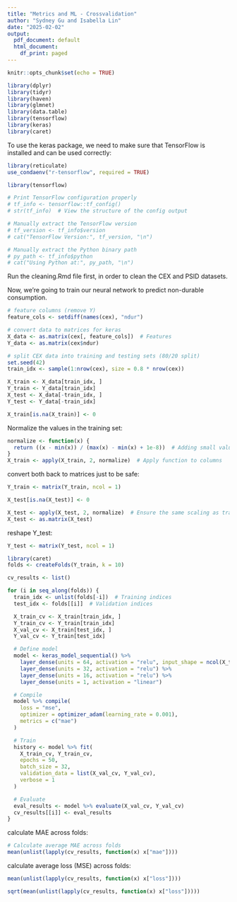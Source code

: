 ```yaml
---
title: "Metrics and ML - Crossvalidation"
author: "Sydney Gu and Isabella Lin"
date: "2025-02-02"
output:
  pdf_document: default
  html_document:
    df_print: paged
---
```



```r
knitr::opts_chunk$set(echo = TRUE)
```

```r
library(dplyr)
library(tidyr)
library(haven)
library(glmnet)
library(data.table)
library(tensorflow)
library(keras)
library(caret)
```

To use the keras package, we need to make sure that TensorFlow is installed and can be used correctly:
```r
library(reticulate)
use_condaenv("r-tensorflow", required = TRUE)

library(tensorflow)

# Print TensorFlow configuration properly
# tf_info <- tensorflow::tf_config()
# str(tf_info)  # View the structure of the config output

# Manually extract the TensorFlow version
# tf_version <- tf_info$version
# cat("TensorFlow Version:", tf_version, "\n")

# Manually extract the Python binary path
# py_path <- tf_info$python
# cat("Using Python at:", py_path, "\n")

```


Run the cleaning.Rmd file first, in order to clean the CEX and PSID datasets.

Now, we're going to train our neural network to predict non-durable consumption.
```r
# feature columns (remove Y)
feature_cols <- setdiff(names(cex), "ndur")

# convert data to matrices for keras
X_data <- as.matrix(cex[, feature_cols])  # Features
Y_data <- as.matrix(cex$ndur) 

# split CEX data into training and testing sets (80/20 split)
set.seed(42)
train_idx <- sample(1:nrow(cex), size = 0.8 * nrow(cex))

X_train <- X_data[train_idx, ]
Y_train <- Y_data[train_idx]
X_test <- X_data[-train_idx, ]
Y_test <- Y_data[-train_idx]
```

```r
X_train[is.na(X_train)] <- 0
```

Normalize the values in the training set:
```r
normalize <- function(x) {
  return ((x - min(x)) / (max(x) - min(x) + 1e-8))  # Adding small value to prevent division by zero
}
X_train <- apply(X_train, 2, normalize)  # Apply function to columns
```

convert both back to matrices just to be safe:
```r
Y_train <- matrix(Y_train, ncol = 1)
```


```r
X_test[is.na(X_test)] <- 0
```
```r
X_test <- apply(X_test, 2, normalize)  # Ensure the same scaling as training
X_test <- as.matrix(X_test)
```

reshape Y_test:
```r
Y_test <- matrix(Y_test, ncol = 1)
```


```r
library(caret)
folds <- createFolds(Y_train, k = 10)

cv_results <- list()

for (i in seq_along(folds)) {
  train_idx <- unlist(folds[-i])  # Training indices
  test_idx <- folds[[i]]  # Validation indices

  X_train_cv <- X_train[train_idx, ]
  Y_train_cv <- Y_train[train_idx]
  X_val_cv <- X_train[test_idx, ]
  Y_val_cv <- Y_train[test_idx]

  # Define model
  model <- keras_model_sequential() %>%
    layer_dense(units = 64, activation = "relu", input_shape = ncol(X_train_cv)) %>%
    layer_dense(units = 32, activation = "relu") %>%
    layer_dense(units = 16, activation = "relu") %>%
    layer_dense(units = 1, activation = "linear")

  # Compile
  model %>% compile(
    loss = "mse",
    optimizer = optimizer_adam(learning_rate = 0.001),
    metrics = c("mae")
  )

  # Train
  history <- model %>% fit(
    X_train_cv, Y_train_cv,
    epochs = 50,
    batch_size = 32,
    validation_data = list(X_val_cv, Y_val_cv),
    verbose = 1
  )

  # Evaluate
  eval_results <- model %>% evaluate(X_val_cv, Y_val_cv)
  cv_results[[i]] <- eval_results
}

```

calculate MAE across folds:
```r
# Calculate average MAE across folds
mean(unlist(lapply(cv_results, function(x) x["mae"])))
```


calculate average loss (MSE) across folds:
```r
mean(unlist(lapply(cv_results, function(x) x["loss"])))
```

```r
sqrt(mean(unlist(lapply(cv_results, function(x) x["loss"]))))
```


